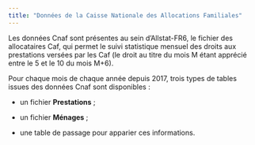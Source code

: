 ```yaml
---
title: "Données de la Caisse Nationale des Allocations Familiales"
---
```


Les données Cnaf sont présentes au sein d'Allstat-FR6, le fichier des allocataires Caf, qui permet le suivi statistique mensuel des droits aux prestations versées par les Caf (le droit au titre du mois M étant apprécié entre le 5 et le 10 du mois M+6).

Pour chaque mois de chaque année depuis 2017, trois types de tables issues des données Cnaf sont disponibles :

-   un fichier **Prestations** ;

-   un fichier **Ménages** ;

-   une table de passage pour apparier ces informations.

